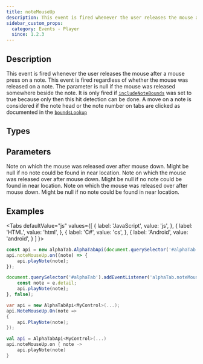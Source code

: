 ```yaml
---
title: noteMouseUp
description: This event is fired whenever the user releases the mouse after a mouse press on a note.
sidebar_custom_props:
  category: Events - Player
  since: 1.2.3
---
```


<SinceBadge since="1.2.3" />


## Description
This event is fired whenever the user releases the mouse after a mouse press on a note.
This event is fired regardless of whether the mouse was released on a note.
The parameter is null if the mouse was released somewhere beside the note.
It is only fired if [`includeNoteBounds`](/docs/reference/settings/core/includenotebounds) was set to true because
only then this hit detection can be done. A move on a note is considered if the note head or the note number on tabs are clicked as documented in the [`boundsLookup`](/docs/reference/scorerenderer/boundslookup)

<EventDescription />

## Types

<TypeTable>
    <TypeRow type="js" name="function(note)" />    
    <TypeRow type="net" name="Action<AlphaTab.Model.Note>" />    
    <TypeRow type="android" name="(note: AlphaTab.Model.Note) -> Unit" />    
</TypeTable>

## Parameters

<ParameterTable>
    <ParameterRow platform="js" name="note" type="alphaTab.model.Note">
        Note on which the mouse was released over after mouse down.
        Might be null if no note could be found in near location.
    </ParameterRow>
    <ParameterRow platform="net" name="note" type="AlphaTab.Model.Note">
        Note on which the mouse was released over after mouse down.
        Might be null if no note could be found in near location.
    </ParameterRow>
    <ParameterRow platform="android" name="note" type="alphaTab.model.Note">
        Note on which the mouse was released over after mouse down.
        Might be null if no note could be found in near location.
    </ParameterRow>
</ParameterTable>

## Examples

<Tabs
  defaultValue="js"
  values={[
    { label: 'JavaScript', value: 'js', },
    { label: 'HTML', value: 'html', },
    { label: 'C#', value: 'cs', },
    { label: 'Android', value: 'android', }
  ]
}>
<TabItem value="js">

```js
const api = new alphaTab.AlphaTabApi(document.querySelector('#alphaTab'));
api.noteMouseUp.on((note) => {
    api.playNote(note);
});
```

</TabItem>
<TabItem value="html">

```js
document.querySelector('#alphaTab').addEventListener('alphaTab.noteMouseUp', (e) => {
    const note = e.detail;
    api.playNote(note);
}, false);
```

</TabItem>
<TabItem value="cs">

```cs
var api = new AlphaTabApi<MyControl>(...);
api.NoteMouseUp.On(note => 
{
    api.PlayNote(note);
});
```

</TabItem>
<TabItem value="android">

```kotlin
val api = AlphaTabApi<MyControl>(...)
api.noteMouseUp.on { note ->
    api.playNote(note)
}
```

</TabItem>
</Tabs>